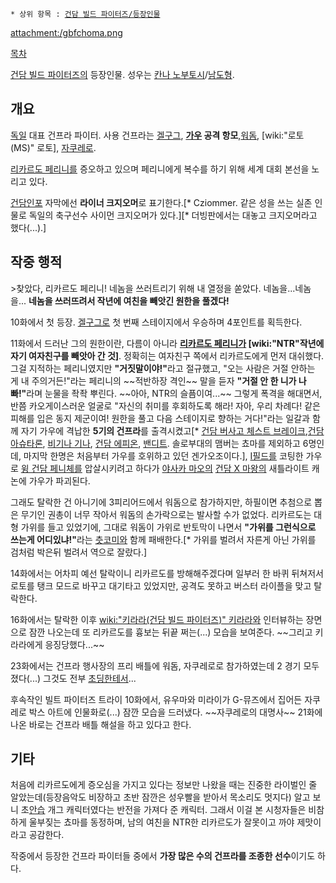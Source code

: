  * 상위 항목 : [[건담 빌드 파이터즈/등장인물]]

attachment:/gbfchoma.png ﻿

[[목차]]

[[건담 빌드 파이터즈]]의 등장인물. 성우는 [[칸나 노부토시]]/[[남도형]].

== 개요 ==
[[독일]] 대표 건프라 파이터. 사용 건프라는 [[겔구그]], '''[[가우]] 공격 항모''',[[워돔]], [wiki:"로토(MS)" 로토], [[자쿠레로]].

[[리카르도 페리니]]를 증오하고 있으며 페리니에게 복수를 하기 위해 세계 대회 본선을 노리고 있다. 

[[건담인포]] 자막에선 '''라이너 크지오머'''로 표기한다.[* Cziommer. 같은 성을 쓰는 실존 인물로 독일의 축구선수 사이먼 크지오머가 있다.][* 더빙판에서는 대놓고 크지오머라고 했다(...).]

== 작중 행적 ==
>찾았다, 리카르도 페리니! 네놈을 쓰러트리기 위해 내 열정을 쏟았다. 네놈을...네놈을... '''네놈을 쓰러뜨려서 작년에 여친을 빼앗긴 원한을 풀겠다!'''

10화에서 첫 등장. [[겔구그]]로 첫 번째 스테이지에서 우승하며 4포인트를 획득한다.

11화에서 드러난 그의 원한이란, 다름이 아니라 '''[[리카르도 페리니]]가 [wiki:"NTR"작년에 자기 여자친구를 빼앗아 간 것]'''. 정확히는 여자친구 쪽에서 리카르도에게 먼저 대쉬했다. 그걸 지적하는 페리니였지만 '''"거짓말이야!"'''라고 절규했고, "오는 사람은 거절 안하는 게 내 주의거든!"라는 페리니의 ~~적반하장 격인~~ 말을 듣자 '''"거절 안 한 니가 나빠!"'''라며 눈물을 좍좍 뿌린다. ~~아아, NTR의 슬픔이여...~~ 그렇게 폭격을 해대면서, 반쯤 카오게이스러운 얼굴로 "자신의 취미를 후회하도록 해라! 자아, 우리 차례다! 같은 피해를 입은 동지 제군이여! 원한을 풀고 다음 스테이지로 향하는 거다!"라는 일갈과 함께 자기 가우에 격납한 '''5기의 건프라'''를 출격시켰고[* [[건담 버사고 체스트 브레이크]],[[건담 아슈타론]], [[비기나 기나]], [[건담 에피온]], [[밴디트]]. 솔로부대의 맴버는 쵸마를 제외하고 6명인데, 마지막 한명은 처음부터 가우를 호위하고 있던 겐가오조이다.], [[I필드]]를 코팅한 가우로 [[윙 건담 페니체]]를 압살시키려고 하다가 [[야사카 마오]]의 [[건담 X 마왕]]의 새틀라이트 캐논에 가우가 파괴된다.

그래도 탈락한 건 아니기에 3피리어드에서 워돔으로 참가하지만, 하필이면 추첨으로 뽑은 무기인 권총이 너무 작아서 워돔의 손가락으로는 발사할 수가 없었다. 리카르도는 대형 가위를 들고 있었기에, 그대로 워돔이 가위로 반토막이 나면서 '''"가위를 그런식으로 쓰는게 어디있냐!"'''라는 [[츳코미]]와 함께 패배한다.[* 가위를 벌려서 자른게 아닌 가위를 검처럼 박은뒤 벌려서 역으로 잘랐다.]

14화에서는 어차피 예선 탈락이니 리카르도를 방해해주겠다며 일부러 한 바퀴 뒤쳐저서 로토를 탱크 모드로 바꾸고 대기타고 있었지만, 공격도 못하고 버스터 라이플을 맞고 탈락한다.

16화에서는 탈락한 이후 [[wiki:"키라라(건담 빌드 파이터즈)" 키라라]]와 인터뷰하는 장면으로 잠깐 나오는데 또 리카르도를 흉보는 뒤끝 쩌는(...) 모습을 보여준다. ~~그리고 키라라에게 응징당했다...~~

23화에서는 건프라 행사장의 프리 배틀에 워돔, 자쿠레로로 참가하였는데 2 경기 모두 졌다(...) 그것도 전부 [[초딩]]한테서...

후속작인 빌트 파이터즈 트라이 10화에서, 유우마와 미라이가 G-뮤즈에서 집어든 자쿠레로 박스 아트에 인물화로(...) 잠깐 모습을 드러냈다. ~~자쿠레로의 대명사~~
21화에 나온 바로는 건프라 배틀 해설을 하고 있다고 한다.

== 기타 ==
처음에 리카르도에게 증오심을 가지고 있다는 정보만 나왔을 때는 진중한 라이벌인 줄 알았는데(등장음악도 비장하고 초반 잠깐은 성우빨을 받아서 목소리도 멋지다) 알고 보니 초[[안습]] 개그 캐릭터였다는 반전을 가져다 준 캐릭터. 그래서 이걸 본 시청자들은 비참하게 울부짖는 쵸마를 동정하며, 남의 여친을 NTR한 리카르도가 잘못이고 까야 제맛이라고 공감한다. 

작중에서 등장한 건프라 파이터들 중에서 '''가장 많은 수의 건프라를 조종한 선수'''이기도 하다.
